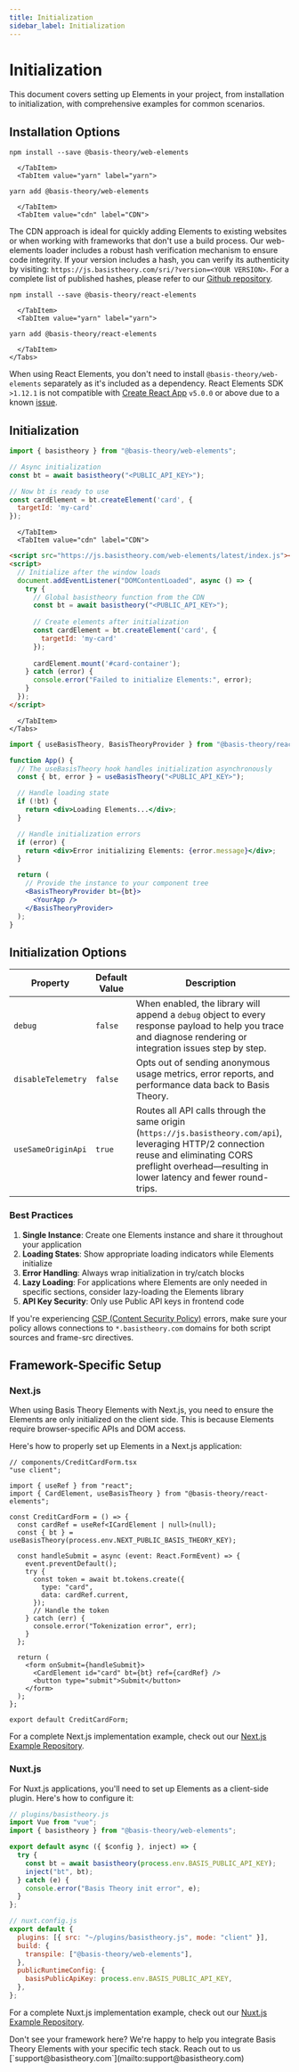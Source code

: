 ```yaml
---
title: Initialization
sidebar_label: Initialization
---
```



# Initialization

This document covers setting up Elements in your project, from installation to initialization, with comprehensive examples for common scenarios.

## Installation Options

<Tabs className="bt-tabs" queryString="implementation">
 <TabItem value="web" label="Web Elements">
    <Tabs className="bt-tabs" queryString="package-manager">
      <TabItem value="npm" label="npm">

```shell
npm install --save @basis-theory/web-elements
```

      </TabItem>
      <TabItem value="yarn" label="yarn">

```shell
yarn add @basis-theory/web-elements
```

      </TabItem>
      <TabItem value="cdn" label="CDN">

<WebElementsCdnExample />

<Alert>The CDN approach is ideal for quickly adding Elements to existing websites or when working with frameworks that don't use a build process.</Alert>
<Alert>Our web-elements loader includes a robust hash verification mechanism to ensure code integrity. If your version includes a hash, you can verify its authenticity by visiting: `https://js.basistheory.com/sri/?version=<YOUR VERSION>`. For a complete list of published hashes, please refer to our [Github repository](https://github.com/Basis-Theory/web-elements/blob/master/sri.json). </Alert>
      </TabItem>
    </Tabs>
  </TabItem>
  
  <TabItem value="react" label="React Elements">
    <Tabs className="bt-tabs" queryString="package-manager">
      <TabItem value="npm" label="npm">

```shell
npm install --save @basis-theory/react-elements
```

      </TabItem>
      <TabItem value="yarn" label="yarn">

```shell
yarn add @basis-theory/react-elements
```

      </TabItem>
    </Tabs>
  </TabItem>
 

</Tabs>

<Alert>When using React Elements, you don't need to install <code>@basis-theory/web-elements</code> separately as it's included as a dependency.</Alert>
<Alert type={Alerts.WARNING}>React Elements SDK `>1.12.1` is not compatible with <a href="https://create-react-app.dev/">Create React App</a> <code>v5.0.0</code> or above due to a known <a href="https://github.com/Basis-Theory/basis-theory-js/issues/365#issuecomment-1662883062">issue</a>.</Alert>

## Initialization

<Tabs className="bt-tabs" queryString="implementation">
  <TabItem value="web" label="Web Elements">
    <Tabs className="bt-tabs" queryString="package-manager">
      <TabItem value="module" label="ES Module">

```javascript
import { basistheory } from "@basis-theory/web-elements";

// Async initialization
const bt = await basistheory("<PUBLIC_API_KEY>");

// Now bt is ready to use
const cardElement = bt.createElement('card', {
  targetId: 'my-card'
});
```

      </TabItem>
      <TabItem value="cdn" label="CDN">

```html
<script src="https://js.basistheory.com/web-elements/latest/index.js"></script>
<script>
  // Initialize after the window loads
  document.addEventListener("DOMContentLoaded", async () => {
    try {
      // Global basistheory function from the CDN
      const bt = await basistheory("<PUBLIC_API_KEY>");
      
      // Create elements after initialization
      const cardElement = bt.createElement('card', {
        targetId: 'my-card'
      });
      
      cardElement.mount('#card-container');
    } catch (error) {
      console.error("Failed to initialize Elements:", error);
    }
  });
</script>
```

      </TabItem>
    </Tabs>
  </TabItem>
  
  <TabItem value="react" label="React Elements">

```jsx
import { useBasisTheory, BasisTheoryProvider } from "@basis-theory/react-elements";

function App() {
  // The useBasisTheory hook handles initialization asynchronously
  const { bt, error } = useBasisTheory("<PUBLIC_API_KEY>");

  // Handle loading state
  if (!bt) {
    return <div>Loading Elements...</div>;
  }

  // Handle initialization errors
  if (error) {
    return <div>Error initializing Elements: {error.message}</div>;
  }

  return (
    // Provide the instance to your component tree
    <BasisTheoryProvider bt={bt}>
      <YourApp />
    </BasisTheoryProvider>
  );
}
```

  </TabItem>

</Tabs>

## Initialization Options

| Property           | Default Value | Description                                                                                                                                                                                                                                                                                                                                       |
| ------------------ | ------------- | ------------------------------------------------------------------------------------------------------------------------------------------------------------------------------------------------------------------------------------------------------------------------------------------------------------------------------------------------- |
| `debug`            | `false`       | When enabled, the library will append a `debug` object to every response payload to help you trace and diagnose rendering or integration issues step by step. |
| `disableTelemetry` | `false`       | Opts out of sending anonymous usage metrics, error reports, and performance data back to Basis Theory.                                                           |
| `useSameOriginApi` | `true`        | Routes all API calls through the same origin (`https://js.basistheory.com/api`), leveraging HTTP/2 connection reuse and eliminating CORS preflight overhead—resulting in lower latency and fewer round-trips.                  |


### Best Practices

1. **Single Instance**: Create one Elements instance and share it throughout your application
2. **Loading States**: Show appropriate loading indicators while Elements initialize
3. **Error Handling**: Always wrap initialization in try/catch blocks
4. **Lazy Loading**: For applications where Elements are only needed in specific sections, consider lazy-loading the Elements library
5. **API Key Security**: Only use Public API keys in frontend code

<Alert type={Alerts.WARNING}>If you're experiencing [CSP (Content Security Policy)](/docs/sdks/web/content-security-policy) errors, make sure your policy allows connections to <code>*.basistheory.com</code> domains for both script sources and frame-src directives.</Alert> 


## Framework-Specific Setup

### Next.js

When using Basis Theory Elements with Next.js, you need to ensure the Elements are only initialized on the client side. This is because Elements require browser-specific APIs and DOM access.

Here's how to properly set up Elements in a Next.js application:

```tsx
// components/CreditCardForm.tsx
"use client";

import { useRef } from "react";
import { CardElement, useBasisTheory } from "@basis-theory/react-elements";

const CreditCardForm = () => {
  const cardRef = useRef<ICardElement | null>(null);
  const { bt } = useBasisTheory(process.env.NEXT_PUBLIC_BASIS_THEORY_KEY);

  const handleSubmit = async (event: React.FormEvent) => {
    event.preventDefault();
    try {
      const token = await bt.tokens.create({
        type: "card",
        data: cardRef.current,
      });
      // Handle the token
    } catch (err) {
      console.error("Tokenization error", err);
    }
  };

  return (
    <form onSubmit={handleSubmit}>
      <CardElement id="card" bt={bt} ref={cardRef} />
      <button type="submit">Submit</button>
    </form>
  );
};

export default CreditCardForm;
```

For a complete Next.js implementation example, check out our [Next.js Example Repository](https://github.com/Basis-Theory-Labs/nextjs-example).

### Nuxt.js

For Nuxt.js applications, you'll need to set up Elements as a client-side plugin. Here's how to configure it:

```js
// plugins/basistheory.js
import Vue from "vue";
import { basistheory } from "@basis-theory/web-elements";

export default async ({ $config }, inject) => {
  try {
    const bt = await basistheory(process.env.BASIS_PUBLIC_API_KEY);
    inject("bt", bt);
  } catch (e) {
    console.error("Basis Theory init error", e);
  }
};
```

```js
// nuxt.config.js
export default {
  plugins: [{ src: "~/plugins/basistheory.js", mode: "client" }],
  build: {
    transpile: ["@basis-theory/web-elements"],
  },
  publicRuntimeConfig: {
    basisPublicApiKey: process.env.BASIS_PUBLIC_API_KEY,
  },
};
```

For a complete Nuxt.js implementation example, check out our [Nuxt.js Example Repository](https://github.com/Basis-Theory-Labs/nuxt-2-example).

<Alert type={Alerts.INFO}>
  Don't see your framework here? We're happy to help you integrate Basis Theory Elements with your specific tech stack. Reach out to us [`support@basistheory.com`](mailto:support@basistheory.com)
</Alert>